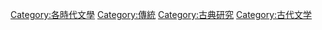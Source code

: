 [[Category:各時代文學|Category:各時代文學]]
[[Category:傳統|Category:傳統]]
[[Category:古典研究|Category:古典研究]]
[[Category:古代文学|Category:古代文学]]